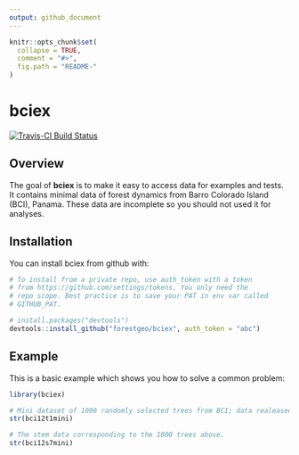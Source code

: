 ```yaml
---
output: github_document
---
```


<!-- Don't edit README.md; instead, please edit README.Rmd -->

```r
knitr::opts_chunk$set(
  collapse = TRUE,
  comment = "#>",
  fig.path = "README-"
)
```

# bciex


[![Travis-CI Build Status](https://travis-ci.org/forestgeo/bciex.svg?branch=master)](https://travis-ci.org/forestgeo/bciex)



## Overview

The goal of __bciex__ is to make it easy to access data for examples and tests. It contains minimal data of forest dynamics from Barro Colorado Island (BCI), Panama. These data are incomplete so you should not used it for analyses.

## Installation

You can install bciex from github with:

```r
# To install from a private repo, use auth_token with a token
# from https://github.com/settings/tokens. You only need the
# repo scope. Best practice is to save your PAT in env var called
# GITHUB_PAT.

# install.packages("devtools")
devtools::install_github("forestgeo/bciex", auth_token = "abc")
```



## Example

This is a basic example which shows you how to solve a common problem:

```r
library(bciex)

# Mini dataset of 1000 randomly selected trees from BCI; data realeased in 2012
str(bci12t1mini)

# The stem data corresponding to the 1000 trees above.
str(bci12s7mini)
```
